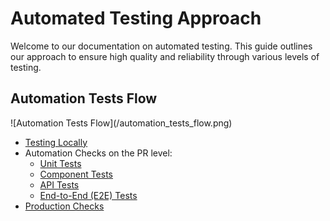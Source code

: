 
# Automated Testing Approach

Welcome to our documentation on automated testing. This guide outlines our approach to ensure high quality and reliability through various levels of testing.

## Automation Tests Flow
<EnlargableContent>
![Automation Tests Flow](/automation_tests_flow.png)
</EnlargableContent>

- [Testing Locally](local-testing.md)
- Automation Checks on the PR level:
  - [Unit Tests](/gene/testing/pr-level-testing/unit-tests)
  - [Component Tests](/gene/testing/pr-level-testing/component-tests)
  - [API Tests](/gene/testing/pr-level-testing/api-tests)
  - [End-to-End (E2E) Tests](/gene/testing/pr-level-testing/e2e-tests)
- [Production Checks](/gene/testing/production-checks)

